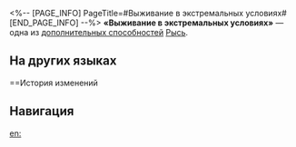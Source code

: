 <%-- [PAGE_INFO]
PageTitle=#Выживание в экстремальных условиях#
[END_PAGE_INFO] --%>
{{Навык Инфобокс
|Название         = Выживание в экстремальных условиях
|Изображение      = След Выживание в экстремальных условиях.png
|Персонаж         = Рысь
|Тип              = Доп. способность
|Возвышение       = 6
|Длительность     = 
|Описание         = Длительность вызванного талантом эффекта периодического исцеления увеличивается на 1 ход.
|Свойство1        = 
|Масштабирование1 = 
}}
'''«Выживание в экстремальных условиях»''' — одна из [[дополнительная способность|дополнительных способностей]] [[Рысь]].

==На других языках==
{{На других языках
|en   = Survival in the Extreme
|zhs  = 极境求生
|zht  = 極境求生
|ja   = エクストリームサバイバル
|ko   = 극지 생존
|es   = Supervivencia extrema
|fr   = Survie en conditions extrêmes
|ru   = Выживание в экстремальных условиях
|th   = Survival in the Extreme
|vi   = Sống Sót Trong Nghịch Cảnh
|de   = Überleben in extremen Umgebungen
|id   = Survival in the Extreme
|pt   = Sobrevivência ao Extremo
}}

==История изменений
{{История изменений|3.5}}

==Навигация==
{{Навык Навбокс|Рысь}}

[[en:]]